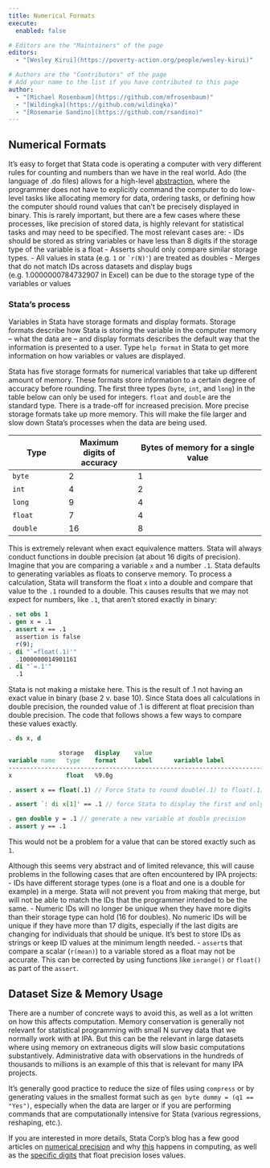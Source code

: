 ```yaml
---
title: Numerical Formats
execute: 
  enabled: false

# Editors are the "Maintainers" of the page
editors:
  - "[Wesley Kirui](https://poverty-action.org/people/wesley-kirui)"

# Authors are the "Contributors" of the page
# Add your name to the list if you have contributed to this page
author:
  - "[Michael Rosenbaum](https://github.com/mfrosenbaum)"
  - "[Wildingka](https://github.com/wildingka)"
  - "[Rosemarie Sandino](https://github.com/rsandino)"
---
```


## Numerical Formats

It's easy to forget that Stata code is operating a computer with very different rules for counting and numbers than we have in the real world. Ado (the language of .do files) allows for a high-level [abstraction](https://en.wikipedia.org/wiki/Abstraction_layer), where the programmer does not have to explicitly command the computer to do low-level tasks like allocating memory for data, ordering tasks, or defining how the computer should round values that can't be precisely displayed in binary. This is rarely important, but there are a few cases where these processes, like precision of stored data, is highly relevant for statistical tasks and may need to be specified. The most relevant cases are: 
- IDs should be stored as string variables or have less than 8 digits if the storage type of the variable is a float
- Asserts should only compare similar storage types.
  - All values in stata (e.g. `1` or `` `r(N)'``) are treated as doubles
- Merges that do not match IDs across datasets and display bugs (e.g. 1.0000000784732907 in Excel) can be due to the storage type of the variables or values

### Stata's process

Variables in Stata have storage formats and display formats. Storage formats describe how Stata is storing the variable in the computer memory -- what the data are -- and display formats describes the default way that the information is presented to a user. Type `help format` in Stata to get more information on how variables or values are displayed.

Stata has five storage formats for numerical variables that take up different amount of memory. These formats store information to a certain degree of accuracy before rounding.  The first three types (`byte`, `int`, and `long`) in the table below can only be used for integers. `float` and `double` are the standard type. There is a trade-off for increased precision. More precise storage formats take up more memory. This will make the file larger and slow down Stata's processes when the data are being used.

| Type | Maximum digits of accuracy | Bytes of memory for a single value|
| ---- | ----- |--------- |
| `byte`  | 2 | 1|
| `int`  | 4  | 2|
| `long`  | 9  | 4|
| `float`  | 7  | 4|
| `double`  | 16  | 8|

This is extremely relevant when exact equivalence matters. Stata will always conduct functions in double precision (at about 16 digits of precision). Imagine that you are comparing a variable `x` and a number `.1 `. Stata defaults to generating variables as floats to conserve memory. To process a calculation, Stata will transform the float `x` into a double and compare that value to the `.1` rounded to a double. This causes results that we may not expect for numbers, like `.1`, that aren't stored exactly in binary:

````stata
. set obs 1
. gen x = .1
. assert x == .1
  assertion is false
  r(9);
. di "`=float(.1)'"
  .1000000014901161
. di "`=.1'"
  .1
````

Stata is not making a mistake here. This is the result of .1 not having an exact value in binary (base 2 v. base 10). Since Stata does all calculations in double precision, the rounded value of .1 is different at float precision than double precision. The code that follows shows a few ways to compare these values exactly. 

````stata
. ds x, d

              storage   display    value
variable name   type    format     label      variable label
--------------------------------------------------------------------------------------------------------------
x               float   %9.0g       

. assert x == float(.1) // Force Stata to round double(.1) to float(.1)

. assert `: di x[1]' == .1 // force Stata to display the first and only value of x in a double format

. gen double y = .1 // generate a new variable at double precision
. assert y == .1

````

This would not be a problem for a value that can be stored exactly such as `1`.

Although this seems very abstract and of limited relevance, this will cause problems in the following cases that are often encountered by IPA projects:
- IDs have different storage types (one is a float and one is a double for example) in a merge. Stata will not prevent you from making that merge, but will not be able to match the IDs that the programmer intended to be the same.
- Numeric IDs will no longer be unique when they have more digits than their storage type can hold (16 for doubles). No numeric IDs will be unique if they have more than 17 digits, especially if the last digits are changing for individuals that should be unique. It's best to store IDs as strings or keep ID values at the minimum length needed.
- `assert`s that compare a scalar (`r(mean)`) to a variable stored as a float may not be accurate. This can be corrected by using functions like `inrange()` or `float()` as part of the `assert`.

## Dataset Size & Memory Usage 

There are a number of concrete ways to avoid this, as well as a lot written on how this affects computation. Memory conservation is generally not relevant for statistical programming with small N survey data that we normally work with at IPA. But this can be the relevant in large datasets where using memory on extraneous digits will slow basic computations substantively. Administrative data with observations in the hundreds of thousands to millions is an example of this that is relevant for many IPA projects. 

It's generally good practice to reduce the size of files using `compress` or by generating values in the smallest format such as  `gen byte dummy = (q1 == "Yes")`, especially when the data are larger or if you are performing commands that are computationally intensive for Stata (various regressions, reshaping, etc.). 

If you are interested in more details, Stata Corp's blog has a few good articles on [numerical precision](https://blog.stata.com/2011/06/17/precision-yet-again-part-i/) and why [this](https://blog.stata.com/2011/06/23/precision-yet-again-part-ii/) happens in computing, as well as the [specific digits](https://www.stata.com/support/faqs/data-management/float-data-type/) that float precision loses values.